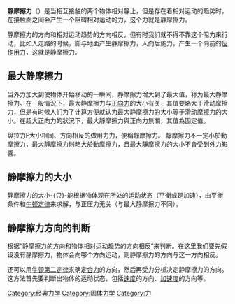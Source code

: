 {{Unreferenced|time=2021-02-05T12:50:43+00:00}}
'''静摩擦力'''（{{lang-en|Stiction}}）是当相互接触的两个物体相对静止，但是存在着相对运动的趋势时，在接触面之间会产生一个阻碍相对运动的力，这个力就是静摩擦力。

静摩擦力的方向和相对运动趋势的方向相反，但有时我们就不得不靠这个阻力来行动，比如人走路的时候，脚与地面产生静摩擦力，人向后施力，产生一个向前的[[反作用力|反作用力]]，这就是静摩擦力。

==最大静摩擦力==
当外力加大到使物体开始移动的一瞬间，静摩擦力增大到了最大值，称为最大静摩擦力。在一般情況下，最大静摩擦力与[[正向力|正向力]]的大小有关，其值要略大于滑动摩擦力，但是有时候人们为了计算方便就认为最大静摩擦力的大小等于[[滑动摩擦|滑动摩擦]]力的大小。在超大正向力的狀況下，最大靜摩擦力與正向力無關，其值為固定值。

與拉力F大小相同、方向相反的做用力力，便稱靜摩擦力。
靜摩擦力不一定小於動摩擦力，最大靜摩擦力則略大於動摩擦力，且最大靜摩擦力的大小不會受到外力影響。

==静摩擦力的大小==
静摩擦力的大小-{只}-能根据物体现在所处的运动状态（平衡或是加速），由平衡条件和[[牛顿定律|牛顿定律]]来求解，与正压力无关（与最大静摩擦力不同）。

==静摩擦力方向的判断==
根据“静摩擦力的方向和物体相对运动趋势的方向相反”来判断。在这里我们要先假设没有静摩擦力，物体会向哪个方向运动，则静摩擦力的方向与这一方向相反。

还可以用[[牛顿第二定律|牛顿第二定律]]来确定[[合力|合力]]的方向，然后再受力分析决定静摩擦力的方向。这方法首先要判断出物体的运动状态，包括[[速度|速度]]的方向、[[加速度|加速度]]的方向等。

[[Category:经典力学|Category:经典力学]]
[[Category:固体力学|Category:固体力学]]
[[Category:力|Category:力]]